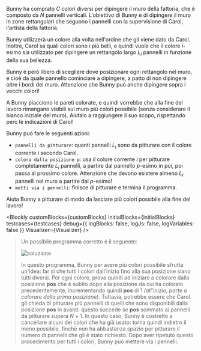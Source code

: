 
Bunny ha comprato $C$ colori diversi per dipingere il muro della fattoria, che è composto
da $N$ pannelli verticali. L'obiettivo di Bunny è di dipingere il muro in zone rettangolari
che seguono i pannelli con la supervisione di Carol, l'artista della fattoria.

Bunny utilizzerà un colore alla volta nell'ordine che gli viene dato da Carol. Inoltre, Carol
sa quali colori sono i più belli, e quindi vuole che il colore $i$-esimo sia utilizzato per
dipingere un rettangolo largo $L_i$ pannelli in funzione della sua bellezza.

Bunny è però libero di scegliere dove posizionare ogni rettangolo nel muro, e cioè da quale
pannello cominciare a dipingere, a patto di non dipingere oltre i bordi del muro.
Attenzione che Bunny può anche dipingere sopra i vecchi colori!

A Bunny piacciono le pareti colorate, e quindi vorrebbe che alla fine del lavoro rimangano
visibili sul muro più colori possibile (senza considerare il bianco iniziale del muro).
Aiutalo a raggiungere il suo scopo, rispettando però le indicazioni di Carol!

Bunny può fare le seguenti azioni:

- `pannelli da pitturare`: quanti pannelli $L_i$ sono da pitturare con il colore corrente $i$ secondo Carol.
- `colora dalla posizione p`: usa il colore corrente $i$ per pitturare completamente $L_i$
  pannelli, a partire dal pannello $p$-esimo in poi, poi passa al prossimo colore. Attenzione che devono esistere almeno $L_i$
  pannelli nel muro a partire dal $p$-esimo!
- `metti via i pennelli`: finisce di pitturare e termina il programma.

Aiuta Bunny a pitturare di modo da lasciare più colori possibile alla fine del lavoro!

<Blockly
  customBlocks={customBlocks}
  initialBlocks={initialBlocks}
  testcases={testcases}
  debug={{ logBlocks: false, logJs: false, logVariables: false }}
  Visualizer={Visualizer}
/>

> Un possibile programma corretto è il seguente:
>
> ![soluzione](sol.png)
>
> In questo programma, Bunny per avere più colori possibile sfrutta un'idea: far sì che tutti i colori dall'inizio
> fino alla sua posizione siano tutti diversi. Per ogni colore, prova quindi ad iniziare a colorare dalla posizione
> **pos** che è subito dopo alla posizione da cui ha colorato precedentemente, incrementando quindi **pos** di $1$
> _(all'inizio, parte a colorare dalla prima posizione)_. Tuttavia, potrebbe essere che Carol gli chieda di pitturare
> più pannelli di quelli che sono disponibili dalla posizione **pos** in avanti: questo succede se **pos** sommato ai
> pannelli da pitturare supera $N+1$. In questo caso, Bunny è costretto a cancellare alcuni dei colori che ha già
> usato: torna quindi indietro il meno possibile, finché non ha abbastanza spazio per pitturare il numero di pannelli
> che gli è stato richiesto. Dopo aver ripetuto questo procedimento per tutti i colori, Bunny può mettere via i pennelli.

